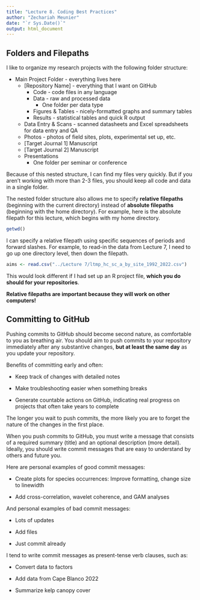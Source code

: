 ```yaml
---
title: "Lecture 8. Coding Best Practices"
author: "Zechariah Meunier"
date: "`r Sys.Date()`"
output: html_document
---
```


## Folders and Filepaths

I like to organize my research projects with the following folder structure:

-   Main Project Folder - everything lives here
    -   [Repository Name] - everything that I want on GitHub
        -   Code - code files in any language
        -   Data - raw and processed data
            -   One folder per data type
        -   Figures & Tables - nicely-formatted graphs and summary tables
        -   Results - statistical tables and quick R output
    -   Data Entry & Scans - scanned datasheets and Excel spreadsheets for data entry and QA
    -   Photos - photos of field sites, plots, experimental set up, etc.
    -   [Target Journal 1] Manuscript
    -   [Target Journal 2] Manuscript
    -   Presentations
        -   One folder per seminar or conference

Because of this nested structure, I can find my files very quickly. But if you aren't working with more than 2-3 files, you should keep all code and data in a single folder.

The nested folder structure also allows me to specify **relative filepaths** (beginning with the current directory) instead of **absolute filepaths** (beginning with the home directory). For example, here is the absolute filepath for this lecture, which begins with my home directory.

```r
getwd()
```

I can specify a relative filepath using specific sequences of periods and forward slashes. For example, to read-in the data from Lecture 7, I need to go up one directory level, then down the filepath.

```r
aims <- read.csv("../Lecture 7/ltmp_hc_sc_a_by_site_1992_2022.csv")
```

This would look different if I had set up an R project file, **which you do should for your repositories**.

**Relative filepaths are important because they will work on other computers!**

## Committing to GitHub

Pushing commits to GitHub should become second nature, as comfortable to you as breathing air. You should aim to push commits to your repository immediately after any substantive changes, **but at least the same day** as you update your repository.

Benefits of committing early and often:

-   Keep track of changes with detailed notes

-   Make troubleshooting easier when something breaks

-   Generate countable actions on GitHub, indicating real progress on projects that often take years to complete

The longer you wait to push commits, the more likely you are to forget the nature of the changes in the first place.

When you push commits to GitHub, you must write a message that consists of a required summary (title) and an optional description (more detail). Ideally, you should write commit messages that are easy to understand by others and future you.

Here are personal examples of good commit messages:

-   Create plots for species occurrences: Improve formatting, change size to linewidth

-   Add cross-correlation, wavelet coherence, and GAM analyses

And personal examples of bad commit messages:

-   Lots of updates

-   Add files

-   Just commit already

I tend to write commit messages as present-tense verb clauses, such as:

-   Convert data to factors

-   Add data from Cape Blanco 2022

-   Summarize kelp canopy cover
